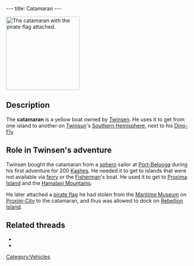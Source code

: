 ---
title: Catamaran
---

[[Image:Catamara.gif|right|200px|thumb|The catamaran with the [[pirate flag]] attached.]]
{{Quote|
Quote=Here it is: like new, good handling and fast, this catamaran is for you!... for 200 Kashes.|
Character=A [[sphero]] sailor}}

==Description==
The '''catamaran''' is a yellow boat owned by [[Twinsen]]. He uses it to get from one island to another on [[Twinsun]]'s [[Southern Hemisphere]], next to his [[Dino-Fly]].

==Role in Twinsen's adventure==
Twinsen bought the catamaran from a [[sphero]] sailor at [[Port-Belooga]] during his first adventure for 200 [[Kash]]es. He needed it to get to islands that were not available via [[ferry]] or the [[Fisherman]]'s boat. He used it to get to [[Proxima Island]] and the [[Hamalayi Mountains]].

He later attached a [[pirate flag]] he had stolen from the [[Maritime Museum]] on [[Proxim-City]] to the catamaran, and thus was allowed to dock on [[Rebellion Island]].

==Related threads==
* {{thread|id=12620|title=buying the boat thing}}
* {{thread|id=12743|title=where's my catamaran :(}}

[[Category:Vehicles]]